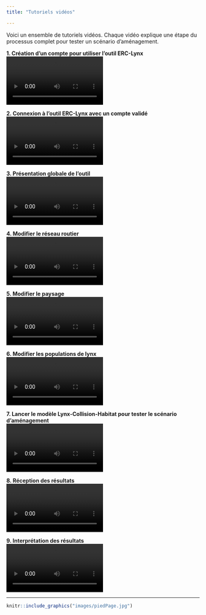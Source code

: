 ```yaml
---
title: "Tutoriels vidéos"

---
```


Voici un ensemble de tutoriels vidéos. Chaque vidéo explique une étape du processus complet pour tester un scénario d'aménagement.  

**1. Création d’un compte pour utiliser l’outil ERC-Lynx**  
![](files/videos/testVideo.mp4){width="50%"}

**2. Connexion à l’outil ERC-Lynx avec un compte validé**  
![](files/videos/testVideo.mp4){width="50%"}

**3. Présentation globale de l’outil**  
![](files/videos/testVideo.mp4){width="50%"}

**4. Modifier le réseau routier**  
![](files/videos/testVideo.mp4){width="50%"}

**5. Modifier le paysage**  
![](files/videos/testVideo.mp4){width="50%"}

**6. Modifier les populations de lynx**  
![](files/videos/testVideo.mp4){width="50%"}

**7. Lancer le modèle Lynx-Collision-Habitat pour tester le scénario d’aménagement**  
![](files/videos/testVideo.mp4){width="50%"}

**8. Réception des résultats**  
![](files/videos/testVideo.mp4){width="50%"}

**9. Interprétation des résultats**  
![](files/videos/testVideo.mp4){width="50%"}


----------
```r
knitr::include_graphics("images/piedPage.jpg")
```
